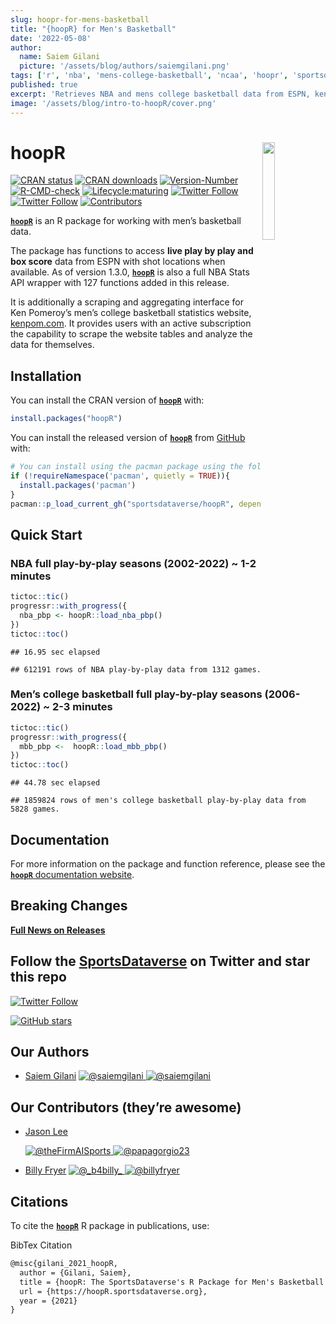 ```yaml
---
slug: hoopr-for-mens-basketball
title: "{hoopR} for Men's Basketball"
date: '2022-05-08'
author:
  name: Saiem Gilani
  picture: '/assets/blog/authors/saiemgilani.png'
tags: ['r', 'nba', 'mens-college-basketball', 'ncaa', 'hoopr', 'sportsdataverse']
published: true
excerpt: 'Retrieves NBA and mens college basketball data from ESPN, kenpom.com, and the NCAA website.'
image: '/assets/blog/intro-to-hoopR/cover.png'
---
```


# hoopR <a href='https://hoopR.sportsdataverse.org/'><img src="https://raw.githubusercontent.com/sportsdataverse/hoopR/main/logo.png" align="right"  width="20%" min-width="100px"/></a>

[![CRAN
status](https://img.shields.io/badge/dynamic/json?style=for-the-badge&color=success&label=CRAN%20version&prefix=v&query=%24.Version&url=https%3A%2F%2Fcrandb.r-pkg.org%2FhoopR)](https://CRAN.R-project.org/package=hoopR)
[![CRAN
downloads](https://img.shields.io/badge/dynamic/json?style=for-the-badge&color=success&label=Downloads&query=%24%5B0%5D.downloads&url=https%3A%2F%2Fcranlogs.r-pkg.org%2Fdownloads%2Ftotal%2F2021-10-26%3Alast-day%2FhoopR)](https://CRAN.R-project.org/package=hoopR)
[![Version-Number](https://img.shields.io/github/r-package/v/sportsdataverse/hoopR?label=hoopR&logo=R&style=for-the-badge)](https://github.com/sportsdataverse/hoopR)
[![R-CMD-check](https://img.shields.io/github/workflow/status/sportsdataverse/hoopR/R-CMD-check?label=R-CMD-Check&logo=R&logoColor=white&style=for-the-badge)](https://github.com/sportsdataverse/hoopR/actions/workflows/R-CMD-check.yaml)
[![Lifecycle:maturing](https://img.shields.io/badge/lifecycle-maturing-blue.svg?style=for-the-badge&logo=github)](https://github.com/sportsdataverse/hoopR/)
[![Twitter
Follow](https://img.shields.io/twitter/follow/saiemgilani?color=blue&label=%40saiemgilani&logo=twitter&style=for-the-badge)](https://twitter.com/saiemgilani)
[![Twitter
Follow](https://img.shields.io/twitter/follow/SportsDataverse?color=blue&label=%40SportsDataverse&logo=twitter&style=for-the-badge)](https://twitter.com/SportsDataverse)
[![Contributors](https://img.shields.io/github/contributors/sportsdataverse/hoopR?style=for-the-badge)](https://github.com/sportsdataverse/hoopR/graphs/contributors)

[**`hoopR`**](https://hoopR.sportsdataverse.org/) is an R package for
working with men’s basketball data.

The package has functions to access **live play by play and box score**
data from ESPN with shot locations when available. As of version 1.3.0,
[**`hoopR`**](https://hoopR.sportsdataverse.org/) is also a full NBA
Stats API wrapper with 127 functions added in this release.

It is additionally a scraping and aggregating interface for Ken
Pomeroy’s men’s college basketball statistics website,
[kenpom.com](https://kenpom.com/). It provides users with an active
subscription the capability to scrape the website tables and analyze the
data for themselves.

## Installation

You can install the CRAN version of
[**`hoopR`**](https://CRAN.R-project.org/package=hoopR) with:

```r
install.packages("hoopR")
```

You can install the released version of
[**`hoopR`**](https://github.com/sportsdataverse/hoopR/) from
[GitHub](https://github.com/sportsdataverse/hoopR) with:

```r
# You can install using the pacman package using the following code:
if (!requireNamespace('pacman', quietly = TRUE)){
  install.packages('pacman')
}
pacman::p_load_current_gh("sportsdataverse/hoopR", dependencies = TRUE, update = TRUE)
```

## Quick Start

### **NBA full play-by-play seasons (2002-2022) \~ 1-2 minutes**

```r
tictoc::tic()
progressr::with_progress({
  nba_pbp <- hoopR::load_nba_pbp()
})
tictoc::toc()
```

    ## 16.95 sec elapsed

    ## 612191 rows of NBA play-by-play data from 1312 games.

### **Men’s college basketball full play-by-play seasons (2006-2022) \~ 2-3 minutes**

```r
tictoc::tic()
progressr::with_progress({
  mbb_pbp <-  hoopR::load_mbb_pbp()
})
tictoc::toc()
```

    ## 44.78 sec elapsed

    ## 1859824 rows of men's college basketball play-by-play data from 5828 games.

## **Documentation**

For more information on the package and function reference, please see
the [**`hoopR`** documentation
website](https://hoopR.sportsdataverse.org).

## **Breaking Changes**

[**Full News on
Releases**](https://hoopR.sportsdataverse.org/news/index.html)

## Follow the [SportsDataverse](https://twitter.com/SportsDataverse) on Twitter and star this repo

[![Twitter
Follow](https://img.shields.io/twitter/follow/SportsDataverse?color=blue&label=%40SportsDataverse&logo=twitter&style=for-the-badge)](https://twitter.com/SportsDataverse)

[![GitHub
stars](https://img.shields.io/github/stars/sportsdataverse/hoopR.svg?color=eee&logo=github&style=for-the-badge&label=Star%20hoopR&maxAge=2592000)](https://github.com/sportsdataverse/hoopR/stargazers/)

## **Our Authors**

- [Saiem Gilani](https://twitter.com/saiemgilani)
  <a href="https://twitter.com/saiemgilani" target="blank">
    <img
      src="https://img.shields.io/twitter/follow/saiemgilani?color=blue&label=%40saiemgilani&logo=twitter&style=for-the-badge"
      alt="@saiemgilani"
    />
  </a>
  <a href="https://github.com/saiemgilani" target="blank">
    <img
      src="https://img.shields.io/github/followers/saiemgilani?color=eee&logo=Github&style=for-the-badge"
      alt="@saiemgilani"
    />
  </a>

## **Our Contributors (they’re awesome)**

- [Jason Lee](https://twitter.com/theFirmAISports)

  <a href="https://twitter.com/theFirmAISports" target="blank">
    <img
      src="https://img.shields.io/twitter/follow/theFirmAISports?color=blue&label=%40theFirmAISports&logo=twitter&style=for-the-badge"
      alt="@theFirmAISports"
    />
  </a>
  <a href="https://github.com/papagorgio23" target="blank">
    <img
      src="https://img.shields.io/github/followers/papagorgio23?color=eee&logo=Github&style=for-the-badge"
      alt="@papagorgio23"
    />
  </a>

- [Billy Fryer](https://twitter.com/_b4billy_)
  <a href="https://twitter.com/_b4billy_" target="blank">
    <img
      src="https://img.shields.io/twitter/follow/_b4billy_?color=blue&label=%40_b4billy_&logo=twitter&style=for-the-badge"
      alt="@_b4billy_"
    />
  </a>
  <a href="https://github.com/billyfryer" target="blank">
    <img
      src="https://img.shields.io/github/followers/billyfryer?color=eee&logo=Github&style=for-the-badge"
      alt="@billyfryer"
    />
  </a>

## **Citations**

To cite the [**`hoopR`**](https://hoopR.sportsdataverse.org) R package
in publications, use:

BibTex Citation

```latex
@misc{gilani_2021_hoopR,
  author = {Gilani, Saiem},
  title = {hoopR: The SportsDataverse's R Package for Men's Basketball Data.},
  url = {https://hoopR.sportsdataverse.org},
  year = {2021}
}
```
